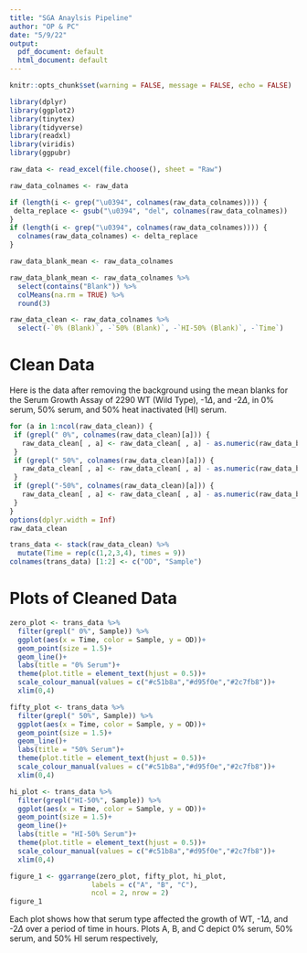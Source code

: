 ```yaml
---
title: "SGA Anaylsis Pipeline"
author: "OP & PC"
date: "5/9/22"
output:
  pdf_document: default
  html_document: default
---
```


```r
knitr::opts_chunk$set(warning = FALSE, message = FALSE, echo = FALSE)
```

```r
library(dplyr)
library(ggplot2)
library(tinytex)
library(tidyverse)
library(readxl)
library(viridis)
library(ggpubr)
```


```r
raw_data <- read_excel(file.choose(), sheet = "Raw")
```

```r
raw_data_colnames <- raw_data
```

```r
if (length(i <- grep("\u0394", colnames(raw_data_colnames)))) {
 delta_replace <- gsub("\u0394", "del", colnames(raw_data_colnames))
}
if (length(i <- grep("\u0394", colnames(raw_data_colnames)))) {
  colnames(raw_data_colnames) <- delta_replace
}
```

```r
raw_data_blank_mean <- raw_data_colnames
```

```r
raw_data_blank_mean <- raw_data_colnames %>%
  select(contains("Blank")) %>%
  colMeans(na.rm = TRUE) %>%
  round(3)
```

```r
raw_data_clean <- raw_data_colnames %>%
  select(-`0% (Blank)`, -`50% (Blank)`, -`HI-50% (Blank)`, -`Time`)
```

# Clean Data

Here is the data after removing the background using the mean blanks for the Serum Growth Assay of 2290 WT (Wild Type), -1$\Delta$, and -2$\Delta$, in 0% serum, 50% serum, and 50% heat inactivated (HI) serum.

```r
for (a in 1:ncol(raw_data_clean)) {
 if (grepl(" 0%", colnames(raw_data_clean)[a])) {
   raw_data_clean[ , a] <- raw_data_clean[ , a] - as.numeric(raw_data_blank_mean[1])
 }
 if (grepl(" 50%", colnames(raw_data_clean)[a])) {
   raw_data_clean[ , a] <- raw_data_clean[ , a] - as.numeric(raw_data_blank_mean[2])
 }
 if (grepl("-50%", colnames(raw_data_clean)[a])) {
   raw_data_clean[ , a] <- raw_data_clean[ , a] - as.numeric(raw_data_blank_mean[3])
 }
}
options(dplyr.width = Inf)
raw_data_clean
```

```r
trans_data <- stack(raw_data_clean) %>%
  mutate(Time = rep(c(1,2,3,4), times = 9))
colnames(trans_data) [1:2] <- c("OD", "Sample")
```

# Plots of Cleaned Data

```r
zero_plot <- trans_data %>%
  filter(grepl(" 0%", Sample)) %>%
  ggplot(aes(x = Time, color = Sample, y = OD))+
  geom_point(size = 1.5)+
  geom_line()+
  labs(title = "0% Serum")+
  theme(plot.title = element_text(hjust = 0.5))+
  scale_colour_manual(values = c("#c51b8a","#d95f0e","#2c7fb8"))+
  xlim(0,4)

fifty_plot <- trans_data %>%
  filter(grepl(" 50%", Sample)) %>%
  ggplot(aes(x = Time, color = Sample, y = OD))+
  geom_point(size = 1.5)+
  geom_line()+
  labs(title = "50% Serum")+
  theme(plot.title = element_text(hjust = 0.5))+
  scale_colour_manual(values = c("#c51b8a","#d95f0e","#2c7fb8"))+
  xlim(0,4)

hi_plot <- trans_data %>%
  filter(grepl("HI-50%", Sample)) %>%
  ggplot(aes(x = Time, color = Sample, y = OD))+
  geom_point(size = 1.5)+
  geom_line()+
  labs(title = "HI-50% Serum")+
  theme(plot.title = element_text(hjust = 0.5))+
  scale_colour_manual(values = c("#c51b8a","#d95f0e","#2c7fb8"))+
  xlim(0,4)

figure_1 <- ggarrange(zero_plot, fifty_plot, hi_plot,
                    labels = c("A", "B", "C"),
                    ncol = 2, nrow = 2)
figure_1
```

Each plot shows how that serum type affected the growth of WT, -1$\Delta$, and -2$\Delta$ over a period of time in hours. Plots A, B, and C depict 0% serum, 50% serum, and 50% HI serum respectively,
